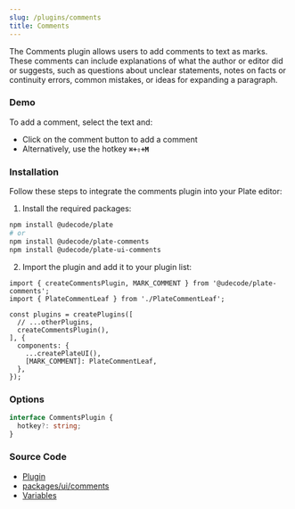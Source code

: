 ```yaml
---
slug: /plugins/comments
title: Comments
---
```


The Comments plugin allows users to add comments to text as marks.
These comments can include explanations of what the author or editor did or suggests,
such as questions about unclear statements,
notes on facts or continuity errors, common mistakes, or ideas for expanding a paragraph.

### Demo

To add a comment, select the text and:

- Click on the comment button to add a comment
- Alternatively, use the hotkey **`⌘+⇧+M`**





<CommentsSandpack />

### Installation

Follow these steps to integrate the comments plugin into your Plate editor:

1. Install the required packages:


```bash npm2yarn
npm install @udecode/plate
# or
npm install @udecode/plate-comments
npm install @udecode/plate-ui-comments
```

2. Import the plugin and add it to your plugin list:

```tsx
import { createCommentsPlugin, MARK_COMMENT } from '@udecode/plate-comments';
import { PlateCommentLeaf } from './PlateCommentLeaf';

const plugins = createPlugins([
  // ...otherPlugins,
  createCommentsPlugin(),
], {
  components: {
    ...createPlateUI(),
    [MARK_COMMENT]: PlateCommentLeaf,
  },
});
```




### Options

```ts
interface CommentsPlugin {
  hotkey?: string;
}
```

### Source Code

- [Plugin](https://github.com/udecode/plate/blob/main/packages/comments/src/createCommentsPlugin.ts)
- [packages/ui/comments](https://github.com/udecode/plate/tree/main/packages/ui/comments/src)
- [Variables](https://github.com/udecode/plate/blob/main/examples/src)
